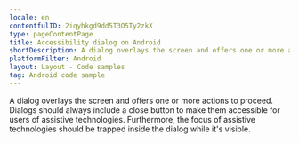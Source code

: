 ```yaml
---
locale: en
contentfulID: 2iqyhkgd9dd5T3O5Ty2zkX
type: pageContentPage
title: Accessibility dialog on Android
shortDescription: A dialog overlays the screen and offers one or more actions to proceed.
platformFilter: Android
layout: Layout - Code samples
tag: Android code sample
---
```


A dialog overlays the screen and offers one or more actions to proceed. Dialogs should always include a close button to make them accessible for users of assistive technologies. Furthermore, the focus of assistive technologies should be trapped inside the dialog while it's visible.

<CodeSample id="accessibility-dialog" locale="en" platform="android" />
